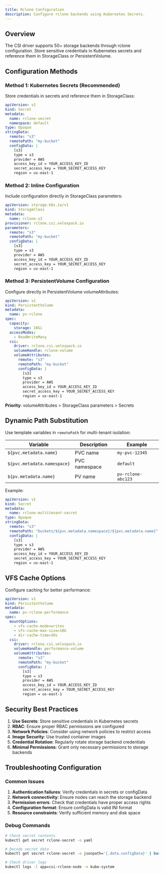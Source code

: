 ```yaml
---
title: Rclone Configuration
description: Configure rclone backends using Kubernetes Secrets.
---
```


## Overview

The CSI driver supports 50+ storage backends through rclone configuration. Store sensitive credentials in Kubernetes secrets and reference them in StorageClass or PersistentVolume.

## Configuration Methods

### Method 1: Kubernetes Secrets (Recommended)

Store credentials in secrets and reference them in StorageClass:

```yaml
apiVersion: v1
kind: Secret
metadata:
  name: rclone-secret
  namespace: default
type: Opaque
stringData:
  remote: "s3"
  remotePath: "my-bucket"
  configData: |
    [s3]
    type = s3
    provider = AWS
    access_key_id = YOUR_ACCESS_KEY_ID
    secret_access_key = YOUR_SECRET_ACCESS_KEY
    region = us-east-1
```

### Method 2: Inline Configuration

Include configuration directly in StorageClass parameters:

```yaml
apiVersion: storage.k8s.io/v1
kind: StorageClass
metadata:
  name: rclone-s3
provisioner: rclone.csi.veloxpack.io
parameters:
  remote: "s3"
  remotePath: "my-bucket"
  configData: |
    [s3]
    type = s3
    provider = AWS
    access_key_id = YOUR_ACCESS_KEY_ID
    secret_access_key = YOUR_SECRET_ACCESS_KEY
    region = us-east-1
```

### Method 3: PersistentVolume Configuration

Configure directly in PersistentVolume volumeAttributes:

```yaml
apiVersion: v1
kind: PersistentVolume
metadata:
  name: pv-rclone
spec:
  capacity:
    storage: 10Gi
  accessModes:
    - ReadWriteMany
  csi:
    driver: rclone.csi.veloxpack.io
    volumeHandle: rclone-volume
    volumeAttributes:
      remote: "s3"
      remotePath: "my-bucket"
      configData: |
        [s3]
        type = s3
        provider = AWS
        access_key_id = YOUR_ACCESS_KEY_ID
        secret_access_key = YOUR_SECRET_ACCESS_KEY
        region = us-east-1
```

**Priority**: volumeAttributes > StorageClass parameters > Secrets

## Dynamic Path Substitution

Use template variables in `remotePath` for multi-tenant isolation:

| Variable | Description | Example |
|----------|-------------|---------|
| `${pvc.metadata.name}` | PVC name | `my-pvc-12345` |
| `${pvc.metadata.namespace}` | PVC namespace | `default` |
| `${pv.metadata.name}` | PV name | `pv-rclone-abc123` |

Example:

```yaml
apiVersion: v1
kind: Secret
metadata:
  name: rclone-multitenant-secret
type: Opaque
stringData:
  remote: "s3"
  remotePath: "buckets/${pvc.metadata.namespace}/${pvc.metadata.name}"
  configData: |
    [s3]
    type = s3
    provider = AWS
    access_key_id = YOUR_ACCESS_KEY_ID
    secret_access_key = YOUR_SECRET_ACCESS_KEY
    region = us-east-1
```

## VFS Cache Options

Configure caching for better performance:

```yaml
apiVersion: v1
kind: PersistentVolume
metadata:
  name: pv-rclone-performance
spec:
  mountOptions:
    - vfs-cache-mode=writes
    - vfs-cache-max-size=10G
    - dir-cache-time=30s
  csi:
    driver: rclone.csi.veloxpack.io
    volumeHandle: performance-volume
    volumeAttributes:
      remote: "s3"
      remotePath: "my-bucket"
      configData: |
        [s3]
        type = s3
        provider = AWS
        access_key_id = YOUR_ACCESS_KEY_ID
        secret_access_key = YOUR_SECRET_ACCESS_KEY
        region = us-east-1
```

## Security Best Practices

1. **Use Secrets**: Store sensitive credentials in Kubernetes secrets
2. **RBAC**: Ensure proper RBAC permissions are configured
3. **Network Policies**: Consider using network policies to restrict access
4. **Image Security**: Use trusted container images
5. **Credential Rotation**: Regularly rotate storage backend credentials
6. **Minimal Permissions**: Grant only necessary permissions to storage backends

## Troubleshooting Configuration

### Common Issues

1. **Authentication failures**: Verify credentials in secrets or configData
2. **Network connectivity**: Ensure nodes can reach the storage backend
3. **Permission errors**: Check that credentials have proper access rights
4. **Configuration format**: Ensure configData is valid INI format
5. **Resource constraints**: Verify sufficient memory and disk space

### Debug Commands

```bash
# Check secret contents
kubectl get secret rclone-secret -o yaml

# Decode secret data
kubectl get secret rclone-secret -o jsonpath='{.data.configData}' | base64 -d

# Check driver logs
kubectl logs -l app=csi-rclone-node -n kube-system
```

